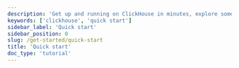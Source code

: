 ```yaml
---
description: 'Get up and running on ClickHouse in minutes, explore some sample data, and build your solution'
keywords: ['clickhouse', 'quick start']
sidebar_label: 'Quick start'
sidebar_position: 0
slug: /get-started/quick-start
title: 'Quick start'
doc_type: 'tutorial'
---
```



<div style={{
    display: 'inline-flex',
    flexDirection: 'column',
    width: '100%',
    maxWidth: 'calc(700px + 1rem)'
}}>
    <div style={{
        display: 'flex',
        flexDirection: 'row',
        flexWrap: 'wrap',
        gap: '1rem',
        marginBottom: '1rem',
        width: '100%',
        '@media (max-width: 996px)': {
            flexDirection: 'column'
        }
    }}>
        <div style={{
            flex: '1 1 300px',
            minWidth: '0',
            maxWidth: '100%',
            '@media (max-width: 996px)': {
                width: '100%',
                maxWidth: 'none',
                flex: '1 1 auto'
            }
        }}>
            <Link to="/getting-started/quick-start/cloud" style={{textDecoration: 'none', width: '100%'}}>
            <CardSecondary
                badgeState="success"
                badgeText="recommended"
                description="Get started with ClickHouse Cloud in minutes.
          We'll walk you through creating a ClickHouse service,
          connecting to ClickHouse and adding data to your service via
          CDC, SQL console, local client or file upload.
          "
                icon="cloud"
                infoText="Get started"
                infoUrl="clickhouse.com/docs/getting-started/quick-start/cloud"
                title="Cloud quick start"
                style={{width: '100%', height: '100%'}}
            />
            </Link>
        </div>
        <div style={{
            flex: '1 1 300px',
            minWidth: '0',
            maxWidth: '100%',
            '@media (max-width: 996px)': {
                width: '100%',
                maxWidth: 'none',
                flex: '1 1 auto'
            }
        }}>
            <Link to="/getting-started/quick-start/oss" style={{textDecoration: 'none', width: '100%'}}>
            <CardSecondary
                badgeState="success"
                description="Get started with OSS ClickHouse in minutes. You'll
          learn how to install ClickHouse server and client locally, create a
          table and insert some example data into it, and explore the many ways
          you can get your own data into ClickHouse.
          "
                icon="server"
                infoText="Get started"
                infoUrl="clickhouse.com/docs/getting-started/quick-start/oss"
                title="OSS quick start"
                style={{width: '100%', height: '100%'}}
            />
            </Link>
        </div>
    </div>
    <div style={{
        width: '100%',
        '@media (max-width: 996px)': {
            maxWidth: '100%',
            margin: '0'
        }
    }}>
        <Link to="/cloud/overview" style={{textDecoration: 'none', width: '100%'}}>
          <CardPromotion
              icon="question"
              label="Not sure which to choose? Click here to learn about the differences between Cloud and OSS ClickHouse"
              style={{
                  display: 'flex',
                  flex: '1',
                  width: '100%',
                  minHeight: 'auto',
                  alignItems: 'flex-start',
                  padding: '1rem',
                  boxSizing: 'border-box',
                  cursor: 'pointer'
              }}
          />
        </Link>
    </div>
</div>
